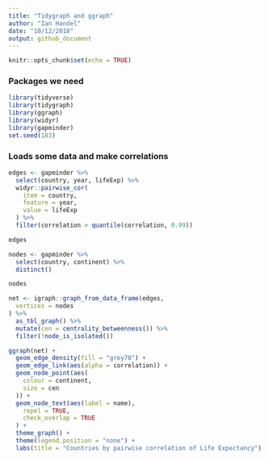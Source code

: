 ```yaml
---
title: "Tidygraph and ggraph"
author: "Ian Handel"
date: "10/12/2018"
output: github_document
---
```


```r
knitr::opts_chunk$set(echo = TRUE)
```

### Packages we need
```r
library(tidyverse)
library(tidygraph)
library(ggraph)
library(widyr)
library(gapminder)
set.seed(183)
```

### Loads some data and make correlations
```r
edges <- gapminder %>%
  select(country, year, lifeExp) %>%
  widyr::pairwise_cor(
    item = country,
    feature = year,
    value = lifeExp
  ) %>%
  filter(correlation > quantile(correlation, 0.99))
```


```r
edges
```

```r
nodes <- gapminder %>%
  select(country, continent) %>%
  distinct()
```

```r
nodes
```


```r
net <- igraph::graph_from_data_frame(edges,
  vertices = nodes
) %>%
  as_tbl_graph() %>%
  mutate(cen = centrality_betweenness()) %>%
  filter(!node_is_isolated())
```

```r
ggraph(net) +
  geom_edge_density(fill = "grey70") +
  geom_edge_link(aes(alpha = correlation)) +
  geom_node_point(aes(
    colour = continent,
    size = cen
  )) +
  geom_node_text(aes(label = name),
    repel = TRUE,
    check_overlap = TRUE
  ) +
  theme_graph() +
  theme(legend.position = "none") +
  labs(title = "Countries by pairwise correlation of Life Expectancy")
```






